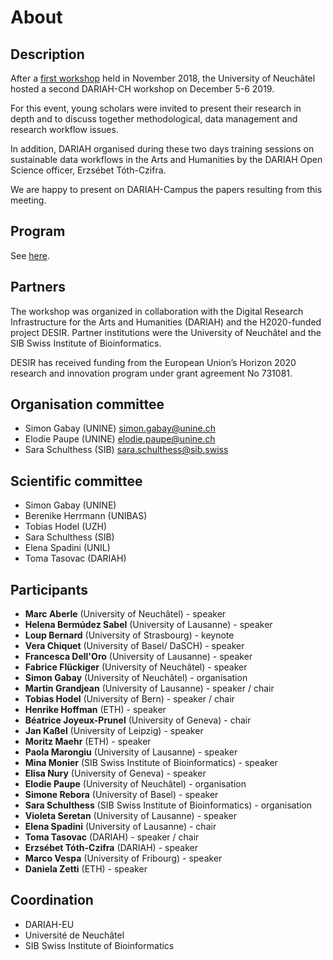 # About

## Description

After a [first workshop](https://www.unine.ch/dariah-ch/home.html) held in
November 2018, the University of Neuchâtel hosted a second DARIAH-CH workshop on
December 5-6 2019.

For this event, young scholars were invited to present their research in depth
and to discuss together methodological, data management and research workflow
issues.

In addition, DARIAH organised during these two days training sessions on
sustainable data workflows in the Arts and Humanities by the DARIAH Open Science
officer, Erzsébet Tóth-Czifra.

We are happy to present on DARIAH-Campus the papers resulting from this meeting.

## Program

See [here](https://dariah-ch-ws19.sciencesconf.org/program).

## Partners

The workshop was organized in collaboration with the Digital Research
Infrastructure for the Arts and Humanities (DARIAH) and the H2020-funded project
DESIR. Partner institutions were the University of Neuchâtel and the SIB Swiss
Institute of Bioinformatics.

DESIR has received funding from the European Union’s Horizon 2020 research and
innovation program under grant agreement No 731081.

## Organisation committee

- Simon Gabay (UNINE) [simon.gabay@unine.ch](simon.gabay@unine.ch)
- Elodie Paupe (UNINE) [elodie.paupe@unine.ch](elodie.paupe@unine.ch)
- Sara Schulthess (SIB) [sara.schulthess@sib.swiss](sara.schulthess@sib.swiss)

## Scientific committee

- Simon Gabay (UNINE)
- Berenike Herrmann (UNIBAS)
- Tobias Hodel (UZH)
- Sara Schulthess (SIB)
- Elena Spadini (UNIL)
- Toma Tasovac (DARIAH)

## Participants

- **Marc Aberle** (University of Neuchâtel) - speaker
- **Helena Bermúdez Sabel** (University of Lausanne) - speaker
- **Loup Bernard** (University of Strasbourg) - keynote
- **Vera Chiquet** (University of Basel/ DaSCH) - speaker
- **Francesca Dell'Oro** (University of Lausanne) - speaker
- **Fabrice Flückiger** (University of Neuchâtel) - speaker
- **Simon Gabay** (University of Neuchâtel) - organisation
- **Martin Grandjean** (University of Lausanne) - speaker / chair
- **Tobias Hodel** (University of Bern) - speaker / chair
- **Henrike Hoffman** (ETH) - speaker
- **Béatrice Joyeux-Prunel** (University of Geneva) - chair
- **Jan Kaßel** (University of Leipzig) - speaker
- **Moritz Maehr** (ETH) - speaker
- **Paola Marongiu** (University of Lausanne) - speaker
- **Mina Monier** (SIB Swiss Institute of Bioinformatics) - speaker
- **Elisa Nury** (University of Geneva) - speaker
- **Elodie Paupe** (University of Neuchâtel) - organisation
- **Simone Rebora** (University of Basel) - speaker
- **Sara Schulthess** (SIB Swiss Institute of Bioinformatics) - organisation
- **Violeta Seretan** (University of Lausanne) - speaker
- **Elena Spadini** (University of Lausanne) - chair
- **Toma Tasovac** (DARIAH) - speaker / chair
- **Erzsébet Tóth-Czifra** (DARIAH) - speaker
- **Marco Vespa** (University of Fribourg) - speaker
- **Daniela Zetti** (ETH) - speaker

## Coordination

- DARIAH-EU
- Université de Neuchâtel
- SIB Swiss Institute of Bioinformatics
